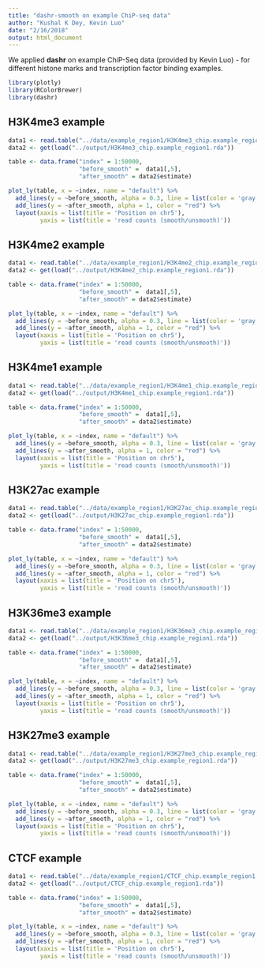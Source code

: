 ```yaml
---
title: "dashr-smooth on example ChiP-seq data"
author: "Kushal K Dey, Kevin Luo"
date: "2/16/2018"
output: html_document
---
```


We applied **dashr** on example ChiP-Seq data (provided by Kevin Luo) - for different histone marks and transcription
factor binding examples.

```r
library(plotly)
library(RColorBrewer)
library(dashr)
```

## H3K4me3 example 

```r
data1 <- read.table("../data/example_region1/H3K4me3_chip.example_region1.coverage")
data2 <- get(load("../output/H3K4me3_chip.example_region1.rda"))
```

```r
table <- data.frame("index" = 1:50000, 
                    "before_smooth" =  data1[,5],
                    "after_smooth" = data2$estimate)
```

```r
plot_ly(table, x = ~index, name = "default") %>% 
  add_lines(y = ~before_smooth, alpha = 0.3, line = list(color = 'gray')) %>%
  add_lines(y = ~after_smooth, alpha = 1, color = "red") %>%
  layout(xaxis = list(title = 'Position on chr5'),
         yaxis = list(title = 'read counts (smooth/unsmooth)'))
```



## H3K4me2 example 

```r
data1 <- read.table("../data/example_region1/H3K4me2_chip.example_region1.coverage")
data2 <- get(load("../output/H3K4me2_chip.example_region1.rda"))
```

```r
table <- data.frame("index" = 1:50000, 
                    "before_smooth" =  data1[,5],
                    "after_smooth" = data2$estimate)
```

```r
plot_ly(table, x = ~index, name = "default") %>% 
  add_lines(y = ~before_smooth, alpha = 0.3, line = list(color = 'gray')) %>%
  add_lines(y = ~after_smooth, alpha = 1, color = "red") %>%
  layout(xaxis = list(title = 'Position on chr5'),
         yaxis = list(title = 'read counts (smooth/unsmooth)'))
```


## H3K4me1 example 

```r
data1 <- read.table("../data/example_region1/H3K4me1_chip.example_region1.coverage")
data2 <- get(load("../output/H3K4me1_chip.example_region1.rda"))
```

```r
table <- data.frame("index" = 1:50000, 
                    "before_smooth" =  data1[,5],
                    "after_smooth" = data2$estimate)
```

```r
plot_ly(table, x = ~index, name = "default") %>% 
  add_lines(y = ~before_smooth, alpha = 0.3, line = list(color = 'gray')) %>%
  add_lines(y = ~after_smooth, alpha = 1, color = "red") %>%
  layout(xaxis = list(title = 'Position on chr5'),
         yaxis = list(title = 'read counts (smooth/unsmooth)'))
```



## H3K27ac example 

```r
data1 <- read.table("../data/example_region1/H3K27ac_chip.example_region1.coverage")
data2 <- get(load("../output/H3K27ac_chip.example_region1.rda"))
```

```r
table <- data.frame("index" = 1:50000, 
                    "before_smooth" =  data1[,5],
                    "after_smooth" = data2$estimate)
```

```r
plot_ly(table, x = ~index, name = "default") %>% 
  add_lines(y = ~before_smooth, alpha = 0.3, line = list(color = 'gray')) %>%
  add_lines(y = ~after_smooth, alpha = 1, color = "red") %>%
  layout(xaxis = list(title = 'Position on chr5'),
         yaxis = list(title = 'read counts (smooth/unsmooth)'))
```

## H3K36me3 example

```r
data1 <- read.table("../data/example_region1/H3K36me3_chip.example_region1.coverage")
data2 <- get(load("../output/H3K36me3_chip.example_region1.rda"))
```

```r
table <- data.frame("index" = 1:50000, 
                    "before_smooth" =  data1[,5],
                    "after_smooth" = data2$estimate)
```

```r
plot_ly(table, x = ~index, name = "default") %>% 
  add_lines(y = ~before_smooth, alpha = 0.3, line = list(color = 'gray')) %>%
  add_lines(y = ~after_smooth, alpha = 1, color = "red") %>%
  layout(xaxis = list(title = 'Position on chr5'),
         yaxis = list(title = 'read counts (smooth/unsmooth)'))
```


## H3K27me3 example 

```r
data1 <- read.table("../data/example_region1/H3K27me3_chip.example_region1.coverage")
data2 <- get(load("../output/H3K27me3_chip.example_region1.rda"))
```

```r
table <- data.frame("index" = 1:50000, 
                    "before_smooth" =  data1[,5],
                    "after_smooth" = data2$estimate)
```

```r
plot_ly(table, x = ~index, name = "default") %>% 
  add_lines(y = ~before_smooth, alpha = 0.3, line = list(color = 'gray')) %>%
  add_lines(y = ~after_smooth, alpha = 1, color = "red") %>%
  layout(xaxis = list(title = 'Position on chr5'),
         yaxis = list(title = 'read counts (smooth/unsmooth)'))
```


## CTCF example 

```r
data1 <- read.table("../data/example_region1/CTCF_chip.example_region1.coverage")
data2 <- get(load("../output/CTCF_chip.example_region1.rda"))
```

```r
table <- data.frame("index" = 1:50000, 
                    "before_smooth" =  data1[,5],
                    "after_smooth" = data2$estimate)
```

```r
plot_ly(table, x = ~index, name = "default") %>% 
  add_lines(y = ~before_smooth, alpha = 0.3, line = list(color = 'gray')) %>%
  add_lines(y = ~after_smooth, alpha = 1, color = "red") %>%
  layout(xaxis = list(title = 'Position on chr5'),
         yaxis = list(title = 'read counts (smooth/unsmooth)'))
```
